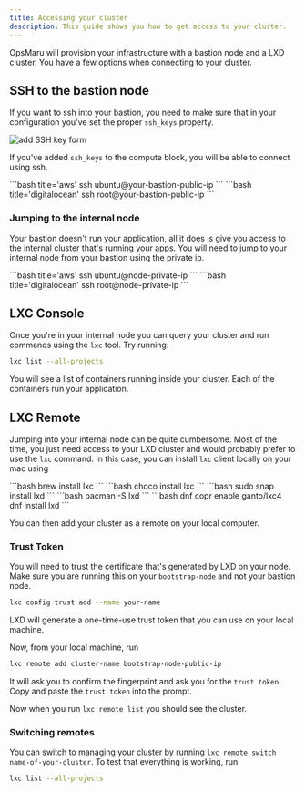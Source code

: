 ```yaml
---
title: Accessing your cluster
description: This guide shows you how to get access to your cluster.
---
```


OpsMaru will provision your infrastructure with a bastion node and a LXD cluster. You have a few options when connecting to your cluster.

## SSH to the bastion node

If you want to ssh into your bastion, you need to make sure that in your configuration you've set the proper `ssh_keys` property.

![add SSH key form](../../../assets/infrastructure/ssh-keys-reference.png)

If you've added `ssh_keys` to the compute block, you will be able to connect using ssh.


<Tabs>
  <TabItem label="AWS">
  ```bash title='aws'
  ssh ubuntu@your-bastion-public-ip
  ```
  </TabItem>

  <TabItem label="DigitalOcean">
  ```bash title='digitalocean'
  ssh root@your-bastion-public-ip
  ```
  </TabItem>
</Tabs>

### Jumping to the internal node

Your bastion doesn't run your application, all it does is give you access to the internal cluster that's running your apps. You will need to jump to your internal node from your bastion using the private ip.

<Tabs>
  <TabItem label="AWS">
  ```bash title='aws'
  ssh ubuntu@node-private-ip
  ```
  </TabItem>

  <TabItem label="DigitalOcean">
  ```bash title='digitalocean'
  ssh root@node-private-ip
  ```
  </TabItem>
</Tabs>

## LXC Console

Once you're in your internal node you can query your cluster and run commands using the `lxc` tool. Try running:

```bash
lxc list --all-projects
```

You will see a list of containers running inside your cluster. Each of the containers run your application.

## LXC Remote

Jumping into your internal node can be quite cumbersome. Most of the time, you just need access to your LXD cluster and would probably prefer to use the `lxc` command. In this case, you can install `lxc` client locally on your mac using 

<Tabs>
  <TabItem label="MacOS">
  ```bash
  brew install lxc
  ```
  </TabItem>

  <TabItem label="Windows">
  ```bash
  choco install lxc
  ```
  </TabItem>

  <TabItem label="Ubuntu">
  ```bash
  sudo snap install lxd
  ```
  </TabItem>

  <TabItem label="Arch Linux">
  ```bash
  pacman -S lxd
  ```
  </TabItem>
  
  <TabItem label="Fedora">
  ```bash
  dnf copr enable ganto/lxc4
  dnf install lxd
  ```
  </TabItem>
</Tabs>

You can then add your cluster as a remote on your local computer. 

### Trust Token

You will need to trust the certificate that's generated by LXD on your node. Make sure you are running this on your `bootstrap-node` and not your bastion node.

```bash
lxc config trust add --name your-name
```

LXD will generate a one-time-use trust token that you can use on your local machine.

Now, from your local machine, run

```bash
lxc remote add cluster-name bootstrap-node-public-ip
```

It will ask you to confirm the fingerprint and ask you for the `trust token`. Copy and paste the `trust token` into the prompt.

Now when you run `lxc remote list` you should see the cluster.

### Switching remotes

You can switch to managing your cluster by running `lxc remote switch name-of-your-cluster`. To test that everything is working, run 

```bash
lxc list --all-projects
```



